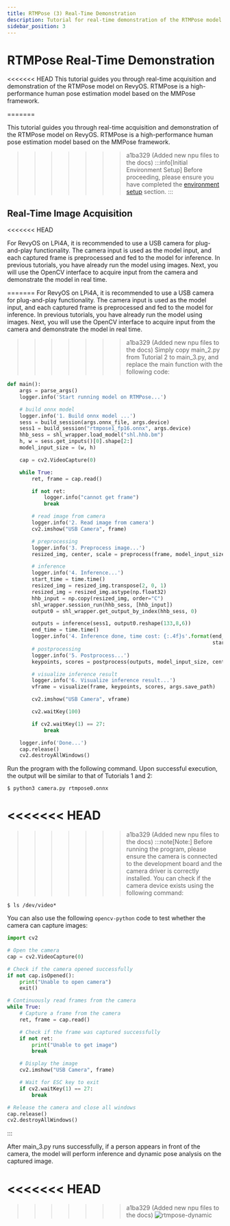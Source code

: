 ```yaml
---
title: RTMPose (3) Real-Time Demonstration
description: Tutorial for real-time demonstration of the RTMPose model on RevyOS
sidebar_position: 3
---
```



# RTMPose Real-Time Demonstration

<<<<<<< HEAD
This tutorial guides you through real-time acquisition and demonstration of the RTMPose model on RevyOS. RTMPose is a high-performance human pose estimation model based on the MMPose framework.

=======

This tutorial guides you through real-time acquisition and demonstration of the RTMPose model on RevyOS. RTMPose is a high-performance human pose estimation model based on the MMPose framework.


>>>>>>> a1ba329 (Added new npu files to the docs)
:::info[Initial Environment Setup]
Before proceeding, please ensure you have completed the [environment setup](../../env) section.
:::

## Real-Time Image Acquisition
<<<<<<< HEAD

For RevyOS on LPi4A, it is recommended to use a USB camera for plug-and-play functionality. The camera input is used as the model input, and each captured frame is preprocessed and fed to the model for inference. In previous tutorials, you have already run the model using images. Next, you will use the OpenCV interface to acquire input from the camera and demonstrate the model in real time.

=======
For RevyOS on LPi4A, it is recommended to use a USB camera for plug-and-play functionality. The camera input is used as the model input, and each captured frame is preprocessed and fed to the model for inference. In previous tutorials, you have already run the model using images. Next, you will use the OpenCV interface to acquire input from the camera and demonstrate the model in real time.


>>>>>>> a1ba329 (Added new npu files to the docs)
Simply copy main_2.py from Tutorial 2 to main_3.py, and replace the main function with the following code:

```python
def main():
    args = parse_args()
    logger.info('Start running model on RTMPose...')

    # build onnx model
    logger.info('1. Build onnx model ...')
    sess = build_session(args.onnx_file, args.device)
    sess1 = build_session("rtmpose1_fp16.onnx", args.device)
    hhb_sess = shl_wrapper.load_model("shl.hhb.bm")
    h, w = sess.get_inputs()[0].shape[2:]
    model_input_size = (w, h)

    cap = cv2.VideoCapture(0)

    while True:
        ret, frame = cap.read()

        if not ret:
            logger.info("cannot get frame")
            break

        # read image from camera
        logger.info('2. Read image from camera')
        cv2.imshow("USB Camera", frame)

        # preprocessing
        logger.info('3. Preprocess image...')
        resized_img, center, scale = preprocess(frame, model_input_size)

        # inference
        logger.info('4. Inference...')
        start_time = time.time()
        resized_img = resized_img.transpose(2, 0, 1)
        resized_img = resized_img.astype(np.float32)
        hhb_input = np.copy(resized_img, order="C")
        shl_wrapper.session_run(hhb_sess, [hhb_input])
        output0 = shl_wrapper.get_output_by_index(hhb_sess, 0)

        outputs = inference(sess1, output0.reshape(133,8,6))
        end_time = time.time()
        logger.info('4. Inference done, time cost: {:.4f}s'.format(end_time -
                                                                   start_time))
        # postprocessing
        logger.info('5. Postprocess...')
        keypoints, scores = postprocess(outputs, model_input_size, center, scale)

        # visualize inference result
        logger.info('6. Visualize inference result...')
        vframe = visualize(frame, keypoints, scores, args.save_path)

        cv2.imshow("USB Camera", vframe)

        cv2.waitKey(100)

        if cv2.waitKey(1) == 27:
            break

    logger.info('Done...')
    cap.release()
    cv2.destroyAllWindows()
```

Run the program with the following command. Upon successful execution, the output will be similar to that of Tutorials 1 and 2:

```shell-session
$ python3 camera.py rtmpose0.onnx
```

<<<<<<< HEAD
=======

>>>>>>> a1ba329 (Added new npu files to the docs)
:::note[Note:]
Before running the program, please ensure the camera is connected to the development board and the camera driver is correctly installed. You can check if the camera device exists using the following command:
```shell-session
$ ls /dev/video*
```

You can also use the following `opencv-python` code to test whether the camera can capture images:

```python
import cv2

# Open the camera
cap = cv2.VideoCapture(0)

# Check if the camera opened successfully
if not cap.isOpened():
    print("Unable to open camera")
    exit()

# Continuously read frames from the camera
while True:
    # Capture a frame from the camera
    ret, frame = cap.read()

    # Check if the frame was captured successfully
    if not ret:
        print("Unable to get image")
        break

    # Display the image
    cv2.imshow("USB Camera", frame)

    # Wait for ESC key to exit
    if cv2.waitKey(1) == 27:
        break

# Release the camera and close all windows
cap.release()
cv2.destroyAllWindows()
```
:::

After main_3.py runs successfully, if a person appears in front of the camera, the model will perform inference and dynamic pose analysis on the captured image.

<<<<<<< HEAD
=======

>>>>>>> a1ba329 (Added new npu files to the docs)
![rtmpose-dynamic](/img/image-for-flash/rtmpose-dynamic.png)